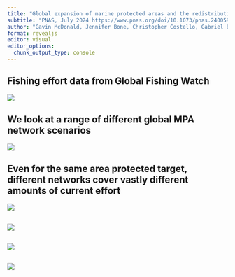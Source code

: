 ```yaml
---
title: "Global expansion of marine protected areas and the redistribution of fishing effort"
subtitle: "PNAS, July 2024 https://www.pnas.org/doi/10.1073/pnas.2400592121"
author: "Gavin McDonald, Jennifer Bone, Christopher Costello, Gabriel Englander, Jennifer Raynor"
format: revealjs
editor: visual
editor_options: 
  chunk_output_type: console
---
```


## Fishing effort data from Global Fishing Watch

![](figures/fishing-map-1.png)

## We look at a range of different global MPA network scenarios

![](figures/mpa-network-simulation-maps-1.png)

## Even for the same area protected target, different networks cover vastly different amounts of current effort

![](figures/overlapping-area-with-protection-1.png)

## 

![](figures/results-simulations-hurdle-global-levels-1.png)

## 

![](figures/results-simulations-hurdle-global-1.png)

## 

![](figures/effort-change-by-distance-to-mpa-1.png)